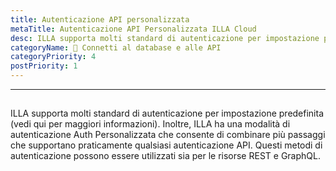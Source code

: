 ```yaml
---
title: Autenticazione API personalizzata
metaTitle: Autenticazione API Personalizzata ILLA Cloud
desc: ILLA supporta molti standard di autenticazione per impostazione predefinita
categoryName: 📲 Connetti al database e alle API
categoryPriority: 4
postPriority: 1
---
```


* * *

## <h2 hidden>Autenticazione API personalizzata</h2>

ILLA supporta molti standard di autenticazione per impostazione predefinita (vedi qui per maggiori informazioni). 
Inoltre, ILLA ha una modalità di autenticazione Auth Personalizzata che consente di combinare più passaggi che supportano praticamente qualsiasi autenticazione API. 
Questi metodi di autenticazione possono essere utilizzati sia per le risorse REST e GraphQL.
